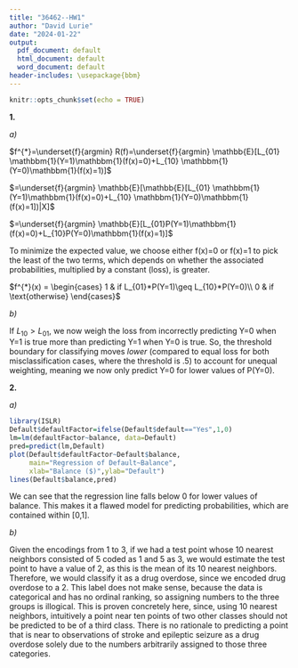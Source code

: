 ---
title: "36462--HW1"
author: "David Lurie"
date: "2024-01-22"
output:
  pdf_document: default
  html_document: default
  word_document: default
header-includes: \usepackage{bbm}
---

```{r setup, include=FALSE}
knitr::opts_chunk$set(echo = TRUE)
```

**1.**

*a)*

$f^{*}=\underset{f}{argmin} R(f)=\underset{f}{argmin} \mathbb{E}[L_{01} \mathbbm{1}(Y=1)\mathbbm{1}(f(x)=0)+L_{10} \mathbbm{1}(Y=0)\mathbbm{1}(f(x)=1)]$

$=\underset{f}{argmin} \mathbb{E}[\mathbb{E}[L_{01} \mathbbm{1}(Y=1)\mathbbm{1}(f(x)=0)+L_{10} \mathbbm{1}(Y=0)\mathbbm{1}(f(x)=1])|X]$

$=\underset{f}{argmin} \mathbb{E}[L_{01}P(Y=1)\mathbbm{1}(f(x)=0)+L_{10}P(Y=0)\mathbbm{1}(f(x)=1)]$

To minimize the expected value, we choose either f(x)=0 or f(x)=1 to pick the least of the two terms, which depends on whether the associated probabilities, multiplied by a constant (loss), is greater. 

$f^{*}(x) =
    \begin{cases}
      1 & if L_{01}*P(Y=1)\geq L_{10}*P(Y=0)\\
      0 & if \text{otherwise}
    \end{cases}$


*b)*

If $L_{10}>L_{01}$, we now weigh the loss from incorrectly predicting Y=0 when Y=1 is true more than predicting Y=1 when Y=0 is true. So, the threshold boundary for classifying moves *lower* (compared to equal loss for both misclassification cases, where the threshold is .5) to account for unequal weighting, meaning we now only predict Y=0 for lower values of P(Y=0).

**2.**

*a)*

```{r}
library(ISLR)
Default$defaultFactor=ifelse(Default$default=="Yes",1,0)
lm=lm(defaultFactor~balance, data=Default)
pred=predict(lm,Default)
plot(Default$defaultFactor~Default$balance,
     main="Regression of Default~Balance",
     xlab="Balance ($)",ylab="Default")
lines(Default$balance,pred)
```
We can see that the regression line falls below 0 for lower values of balance. This makes it a flawed model for predicting probabilities, which are contained within [0,1].


*b)*

Given the encodings from 1 to 3, if we had a test point whose 10 nearest neighbors consisted of 5 coded as 1 and 5 as 3, we would estimate the test point to have a value of 2, as this is the mean of its 10 nearest neighbors. Therefore, we would classify it as a drug overdose, since we encoded drug overdose to a 2. This label does not make sense, because the data is categorical and has no ordinal ranking, so assigning numbers to the three groups is illogical. This is proven concretely here, since, using 10 nearest neighbors, intuitively a point near ten points of two other classes should not be predicted to be of a third class. There is no rationale to predicting a point that is near to observations of stroke and epileptic seizure as a drug overdose solely due to the numbers arbitrarily assigned to those three categories.